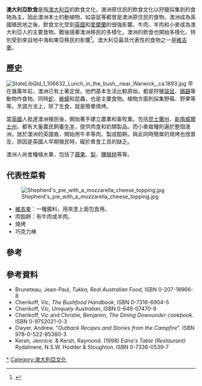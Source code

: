 {{expand|time=2015-12-24T03:59:58+00:00}}
'''澳大利亞飲食'''是指[[澳大利亞|澳大利亞]]的飲食文化。澳洲原住民的飲食文化以狩獵採集到的食物為主，因此澳洲本土的動植物，如袋鼠等都曾是澳洲原住民的食物。澳洲成為英國殖民地之後，飲食文化受到[[英國|英國]]和[[愛爾蘭|愛爾蘭]]的很強影響。牛肉、羊肉和小麥成為澳大利亞人的主要食物。戰後隨著澳洲移民的多樣化，澳洲的飲食也開始多樣化，特別受到來自地中海和東亞移民的影響<ref name="cultureandrecreation.gov.au">{{cite web |url=http://www.cultureandrecreation.gov.au/articles/foodanddrink/index.htm |title=Australian food and drink - australia.gov.au |publisher=Cultureandrecreation.gov.au |date=23 September 2008 |accessdate=17 September 2011 |archive-date=2011-03-22 |archive-url=https://web.archive.org/web/20110322040504/http://www.cultureandrecreation.gov.au/articles/foodanddrink/index.htm |dead-url=no }}</ref>。澳大利亞最具代表性的食物之一是[[維吉麥|維吉麥]]。

==歷史==
[[File:StateLibQld_1_106632_Lunch_in_the_bush,_near_Warwick,_ca.1893.jpg|thumb]]
早在幾萬年前，澳洲已有土著定居。他們基本生活比較原始，都是狩獵[[袋鼠|袋鼠]]、[[鴯鶓|鴯鶓]]等動物作食物。同時[[蛇|蛇]]、[[蜥蝪|蜥蝪]]和昆蟲，也是主要食物。植物方面則採集野莓、野果等等。烹調方法上，除了生食，就是簡單燒烤。

當[[英國|英國]]人抵達澳洲殖民後，開始著手建立農業和畜牧業。包括[[昆士蘭州|昆士蘭州]]、[[新南威爾士州|新南威爾士州]]，都有大量農民飼養[[牛|牛]][[羊|羊]]，提供肉食和奶類製品。而小麥栽種則遍於整個澳洲。居於澳洲的英國裔，開始用牛羊等肉，製成餡餅。與此同時簡單的燒烤也很普及，原因是英國人早期殖民時，礙於煮食工具的缺乏。

澳洲人尚會種植水果，包括了[[蘋果|蘋果]]、[[梨|梨]]、[[獼猴桃|獼猴桃]]等等。

==代表性菜肴==
[[File:Shepherd's_pie_with_a_mozzarella_cheese_topping.jpg|thumb]]
*[[維吉麥|維吉麥]]：一種醬料，用來塗上面包食用。
*肉餡餅：有牛肉或羊肉。
*燒烤
*巧克力棒

==參考==
{{reflist}}

==參考資料==
{{Reflist}}
* Bruneteau, Jean-Paul, ''Tukka, Real Australian Food'', ISBN 0-207-18966-8
* Cherikoff, Vic, ''The Bushfood Handbook'', ISBN 0-7316-6904-5
* Cherikoff, Vic, ''Uniquely Australian'', ISBN 0-646-07470-9
* Cherikoff, Vic and Christie, Benjamin, ''The Dining Downunder cookbook''. ISBN 0-9752021-0-3
* Dwyer, Andrew, "''Outback Recipes and Stories from the Campfire''". ISBN 978-0-522-85380-3
* Kersh, Jennice. & Kersh, Raymond. (1998) ''Edna's Table (Restaurant)'' Rydalmere, N.S.W. Hodder & Stoughton. ISBN 0-7336-0539-7
{{Commons category|Cuisine of Australia}}

{{大洋洲題目|飲食文化}}
[[Category:澳大利亞飲食|*]]
[[Category:澳大利亞文化|Category:澳大利亞文化]]